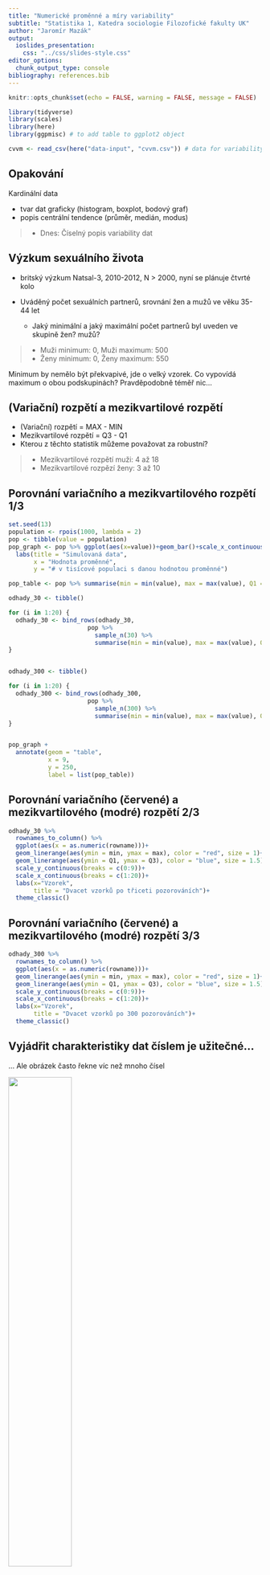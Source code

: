 ```yaml
---
title: "Numerické proměnné a míry variability"
subtitle: "Statistika 1, Katedra sociologie Filozofické fakulty UK" 
author: "Jaromír Mazák"
output:
  ioslides_presentation:
    css: "../css/slides-style.css"
editor_options: 
  chunk_output_type: console
bibliography: references.bib
---
```


```r
knitr::opts_chunk$set(echo = FALSE, warning = FALSE, message = FALSE)
```

```r
library(tidyverse)
library(scales)
library(here)
library(ggpmisc) # to add table to ggplot2 object

cvvm <- read_csv(here("data-input", "cvvm.csv")) # data for variability

```

```{=html}
<style>
.forceBreak { -webkit-column-break-after: always; break-after: column; }
</style>
```

## Opakování

Kardinální data

-   tvar dat graficky (histogram, boxplot, bodový graf)
-   popis centrální tendence (průměr, medián, modus)

>-   Dnes: Číselný popis variability dat

## Výzkum sexuálního života

-   britský výzkum Natsal-3, 2010-2012, N \> 2000, nyní se plánuje čtvrté kolo

-   Uváděný počet sexuálních partnerů, srovnání žen a mužů ve věku 35-44 let

    -   Jaký minimální a jaký maximální počet partnerů byl uveden ve skupině žen? mužů?

>-   Muži minimum: 0, Muži maximum: 500
>-   Ženy minimum: 0, Ženy maximum: 550

::: {.notes}
Minimum by nemělo být překvapivé, jde o velký vzorek. Co vypovídá maximum o obou podskupinách? Pravděpodobně téměř nic...
:::

## (Variační) rozpětí a mezikvartilové rozpětí

-   (Variační) rozpětí = MAX - MIN
-   Mezikvartilové rozpětí = Q3 - Q1
-   Kterou z těchto statistik můžeme považovat za robustní?

>-   Mezikvartilové rozpětí muži: 4 až 18
>-   Mezikvartilové rozpězí ženy: 3 až 10

## Porovnání variačního a mezikvartilového rozpětí 1/3

```r
set.seed(13)
population <- rpois(1000, lambda = 2)
pop <- tibble(value = population)
pop_graph <- pop %>% ggplot(aes(x=value))+geom_bar()+scale_x_continuous(breaks = c(0:9))+
  labs(title = "Simulovaná data",
       x = "Hodnota proměnné",
       y = "# v tisícové populaci s danou hodnotou proměnné")

pop_table <- pop %>% summarise(min = min(value), max = max(value), Q1 = quantile(value, 0.25), Q3 = quantile(value, 0.75))

odhady_30 <- tibble()

for (i in 1:20) {
  odhady_30 <- bind_rows(odhady_30,
                      pop %>% 
                        sample_n(30) %>% 
                        summarise(min = min(value), max = max(value), Q1 = quantile(value, 0.25), Q3 = quantile(value, 0.75)))
}


odhady_300 <- tibble()

for (i in 1:20) {
  odhady_300 <- bind_rows(odhady_300,
                      pop %>% 
                        sample_n(300) %>% 
                        summarise(min = min(value), max = max(value), Q1 = quantile(value, 0.25), Q3 = quantile(value, 0.75)))
}


pop_graph +                                             
  annotate(geom = "table",
           x = 9,
           y = 250,
           label = list(pop_table))


```

## Porovnání variačního (červené) a mezikvartilového (modré) rozpětí 2/3

```r

odhady_30 %>% 
  rownames_to_column() %>% 
  ggplot(aes(x = as.numeric(rowname)))+
  geom_linerange(aes(ymin = min, ymax = max), color = "red", size = 1)+
  geom_linerange(aes(ymin = Q1, ymax = Q3), color = "blue", size = 1.5)+
  scale_y_continuous(breaks = c(0:9))+
  scale_x_continuous(breaks = c(1:20))+
  labs(x="Vzorek",
       title = "Dvacet vzorků po třiceti pozorováních")+
  theme_classic()

```

## Porovnání variačního (červené) a mezikvartilového (modré) rozpětí 3/3

```r

odhady_300 %>% 
  rownames_to_column() %>% 
  ggplot(aes(x = as.numeric(rowname)))+
  geom_linerange(aes(ymin = min, ymax = max), color = "red", size = 1)+
  geom_linerange(aes(ymin = Q1, ymax = Q3), color = "blue", size = 1.5)+
  scale_y_continuous(breaks = c(0:9))+
  scale_x_continuous(breaks = c(1:20))+
  labs(x="Vzorek",
       title = "Dvacet vzorků po 300 pozorováních")+
  theme_classic()

```

## Vyjádřit charakteristiky dat číslem je užitečné...

... Ale obrázek často řekne víc než mnoho čísel

<div class="centered">
![](figures/04_sexual_partners_bar.png){width="50%"}
</div>

<font size="2">Převzato z @spiegelhalter2019</font>

# Rozptyl a směrodatná odchylka

## Rozptyl (variance)

-   Také disperze, variance, střední kvadratická odchylka.
-   Zkusme odvodit, co je roptyl, z označení "střední kvadratická odchylka"


::: {.notes}
Proč střední kvadratická odchylka? Odchylka od čeho? Od průměru, tedy centrální tendence dané proměnné. Střední znamená průměrná. Proč kvadratická? Protože průměrná odchylka je vždy 0. Proč tedy nepoužijeme absolutní hodnotu odchylky? To by asi také šlo, ale používat čtverec odchylky je konvence, nicméně není arbitrární: statistika je z velké části postavena právě na myšlence variance a kovariance (ta měří vztah mezi více proměnnými). 
:::

## Rozptyl formálně

Proměnná $x$ má $n$ pozorování. Potom rozptyl proměnné je definován:

$$
var(X) = \frac{\sum (x_i - \mu_x)^2}{n}
$$

kde $x_i$ je i-té pozorování, řecké písmeno $\mu$ se čte mí (anglicky mjů) a značí průměr proměnné x.

## Výběrový rozptyl (rozptyl vzorku dat)

$$
s^2_X = \frac{\sum (x_i - \bar{x})^2}{n-1}
$$

Rozptyl se počítá (maličko) odlišně, pokud naše data považujeme za vzorek populace (nikoliv za celou poplaci). Ve vzorci výše nyní dělíme jmenovatelem (n-1), namísto pouze n. Výběrový rozptyl je zvykem značit $s^2$. 

Je výběrový rozptyl větší nebo menší číslo než rozptyl?


::: {.notes}
Odpověď: větší. Dělíme-li menším číslem, je výsledek větsí. Důvod, proč to děláme? Při výpočtu rozptylu používáme průměr. Ovšem pokud jde o vzorek, průměr zpravidla odhadujeme přímo ze vzorku. Tento průměr je blíže jednotlivým hodnotám vzorku, než je pravděpodobně populační průměr. Náš odhad rozptylu tak výběrovým rozptylem podhodnocujeme. Jmenovatel (n-1) má toto podhodnocení kompenzovat. V tomto kurzu není potřeba se tím moc trápit, ale je dobré vědět, že něco takového existuje.
:::

## Proč ve vzorci výše odečítáme právě 1? (nadstavba)

- Souvisí se stupni volnosti (degree of freedom) a s konceptem vzorku vs. populace
- Stupeň volnosti = počet nezávislých informací, které vstupují do výpočtu statistického odhadu.

Populace: populační průměr je daný, předchází jednotlivým pozorováním. Pokud máme například vzorek o 3 pozorováních, nemusí v průměru dávat populační průměr, tj. máme tři stupně volnosti. 

Vzorek: výběrový průměr vychází ze vzorku, vzorek předchází výběrovému průměru. V případě tří pozorování tedy máme jen dva stupně volnosti, tj. n-1.

::: {.notes}
Pokud je populační průměr například 100 a první dvě ze tří pozorování jsou 95 a 105, může mít třetí pozorování libovolnou hodnotu v teoretickém rozsahu dané proměnné, může být klidně 50. Každé ze tří pozorování je tedy nezávislé. Pokud mám výběrový průměr 100 a první ze tří pozorování jsou 95 a 105, je třetí pozorování už také jasně dané: musí být 100, aby průměr tří čísel byl 100. Mám tedy jen dva nezávislé údaje, třetí už je daný výběrovým průměrem. 
:::


## Třetí možný zápis rozptylu

E ... expectation, tj. očekávaná hodnota, v tuto chvíli stačí vnímat jako synonymum pro průměr.

$$var(X) = E[(X - E[X])^2]$$

## Musím umět rozlišit různé typy a zápisy rozptylu?


$$
var(X) = \frac{\sum (x_i - \mu_x)^2}{n}
$$

$$
s^2 = \frac{\sum (x_i - \bar{x})^2}{n-1}
$$


$$var(X) = E[(X - E[X])^2]$$

>- Odpověď: Ne. Je potřeba umět rozpoznat, že každý z těchto zápisů vyjadřuje rozptyl, když ho vidíte. Je potřeba umět ho odlišit pro zápis například průměru, směrodatné odchylky a dalších konceptů představených později. A je potřeba vlastními slovy dokázat vysvětlit, co to rozptyl je. 

## Rozptyl je v jiných jednotkách než původní proměnná

- Samotný číselný údaj o rozptylu zpravidla neříká nic užitečného pro naši lepší představu. 
- Proč ho tedy počítáme?

::: {.notes}
Proč počítáme rozptyl? Ukazuje variabilitu v datech za využití každého jednoho pozorování. (Na rozdíl od variačního a mezikvartilového rozpětí, které je určeno jen dvěma konkrétními hraničními hodnotami.) Hlavně je ale základem pro pokročilejší statistické modelování vztahů mezi proměnnými. V ručitém slova smyslu je rozptyl základním stavebním kamenem statistiky.  
:::

## Směrodatná odchylka

Odmocnina z rozptylu. Ve stejných jednotkách jako původní proměnná. Značíme řeckým sigma.

$$
\sigma_x = \sqrt{var{(X)}}
$$
Případně výběrová směrodatná odchylka: 

$$
s = \sqrt{s^2}
$$


## Je směrodatná odchylka robustní ukazatel variability?

-   Úvahou?

-   Na příkladu:

    -   Směrodatná odchylka z čísel 1, 2, 3, ... 100 (sto pozorování)
    -   Směrodatná odchylka z čísel 1, 2, 3, ... 100, 1000 (sto jedna pozorování)

> -   Směrodatná odchylka není příliš robustní, informativní je proto především jen pro symetrická data.

::: {.notes}
Nerobustní, lze demonstrovat na počítači, kód v R: sd(c(1:100)), sd(c(1:100,1000)).
:::

## Interpretujte následující tabulku, odpovězte otázky {.smaller}

![](figures/04_sexual_partners.png)

<font size="2">Převzato z @spiegelhalter2019</font>

- Je reportovaný počet sexuálních partnerů u ženy na 75. percentilu větší nebo menší než je mediánová hodnota pro muže?
- O kolik je variační rozpětí pro muže větší nebo menší než variační rozpětí pro ženy?
- Pozorujeme větší variabilitu reportovaného počtu sexuálních partnerů u mužů, nebo u žen?
- Jaký je rozptyl sledované proměnné pro ženy?
- J


## Variační koeficient (VK)

Také "relativní směrodatná odchylka".

Spočítejte směrodatnou odchylku z následujících datových setů:

a) 1, 2, 3
b) 101, 102, 103

## Směrodatná odchylka je stejná...

... ale v prvním data setu se první a druhé pozorování liší o 100 %, zatímco v druhém o necelé procento...

$$VK = \sigma / \mu $$


# Případová studie: variabilita v čistých příjmech v jednotlivých vzdělanostních skupinách

## Tipněte si odpovědi na následující otázky

Na úvod rozdělíme respondenty reprezentativního výběrového šetření CVVM Naše společnost do čtyř skupin: ZŠ, SŠ bez maturity, SŠ s maturitou, VŠ (včetně VOŠ).

1) Která skupina je nejmenší? 
1) Která skupina má největší variační rozpětí?
1) Která skupina má nějvětší mezikvartilové rozpětí?
1) Je medián lidí se základním vzděláním vyšší nebo nižší než 1. kvartil vysokoškoláků?

## Bodový graf

```r
income_agg <- cvvm %>%
  select(IDE_10A, t_VZD) %>% 
  filter(!is.na(t_VZD)) %>% 
  mutate(IDE_10A = as.numeric(IDE_10A)) %>% 
  group_by(t_VZD) %>% 
  summarise(deviation = sd(IDE_10A, na.rm = TRUE),
            variance = var(IDE_10A, na.rm = TRUE),
            range = max(IDE_10A, na.rm =  TRUE) - min(IDE_10A, na.rm = TRUE),
            IQR = IQR(IDE_10A, na.rm = TRUE),
            mean = mean(IDE_10A, na.rm = TRUE),
            median = median(IDE_10A, na.rm = TRUE),
            vk = deviation / mean,
            count = n())

cvvm %>% select(IDE_10A, t_VZD) %>% 
  filter(!is.na(t_VZD)) %>% 
  mutate(IDE_10A = as.numeric(IDE_10A)) %>% 
  ggplot(aes(x = t_VZD, y = IDE_10A)) +
  geom_jitter(height = 0, width = 0.2, alpha = 0.4) +
  scale_x_discrete(labels = str_to_sentence) +
  scale_y_continuous(labels = number_format(scale = 0.001, suffix = " tis. Kč")) +
  labs(x = element_blank(),
       y = "Čistý měsiční příjem",
       caption = "Zdroj dat: Naše společnost, červen 2019")
```

## Bodový graf s vybranými statistikami

```r
cvvm %>% select(IDE_10A, t_VZD) %>% 
  filter(!is.na(t_VZD)) %>% 
  mutate(IDE_10A = as.numeric(IDE_10A)) %>% 
  ggplot(aes(x = t_VZD, y = IDE_10A)) +
  geom_jitter(height = 0, width = 0.2, alpha = 0.4) +
  geom_text(data = income_agg,
            mapping = aes(x = t_VZD, y = -2000,
                          label = paste0("Počet: ", count))) +
    geom_text(data = income_agg,
            mapping = aes(x = t_VZD, y = -5000,
                          label = paste0("Rozpětí: ", range))) +
    geom_text(data = income_agg,
            mapping = aes(x = t_VZD, y = -8000,
                          label = paste0("IQR: ", IQR))) +
    geom_text(data = income_agg,
            mapping = aes(x = t_VZD, y = -11000,
                          label = paste0("SD: ", round(deviation,0)))) +
  scale_x_discrete(labels = str_to_sentence) +
  scale_y_continuous(labels = number_format(scale = 0.001, suffix = " tis. Kč"), limits = c(-12000, 62000)) +
  labs(x = element_blank(),
       y = "Čistý měsiční příjem",
       caption = "Zdroj dat: Naše společnost, červen 2019")
```

## Bodový graf s boxplotem

```r

cvvm %>% select(IDE_10A, t_VZD) %>% 
  filter(!is.na(t_VZD)) %>% 
  mutate(IDE_10A = as.numeric(IDE_10A)) %>% 
  ggplot(aes(x = t_VZD, y = IDE_10A)) +
  geom_boxplot()+
  geom_jitter(height = 0, width = 0.2, alpha = 0.4) +
  scale_x_discrete(labels = str_to_sentence) +
  scale_y_continuous(labels = number_format(scale = 0.001, suffix = " tis. Kč")) +
  labs(x = element_blank(),
       y = "Čistý měsiční příjem",
       caption = "Zdroj dat: Naše společnost, červen 2019")
```



## Chudoba a měření variability

Příklad inspirovaný knihou How to Make the World Add Up [@harford2021]

<div class="centered">
![](figures/04_richest.png){width="60%"}
</div>

<font size="2">Zdroj [The Guardian](https://www.theguardian.com/business/2019/jan/21/world-26-richest-people-own-as-much-as-poorest-50-per-cent-oxfam-report), 2019.</font>

## Jak dobrý je to ukazatel?

![The Guardian, 2014, data Oxfam](figures/04_richest_2014.png){width="50%"}

![The Guardian, 2017, data Oxfam](figures/04_richest_2017.png){width="50%"}

![The Guardian, 2019, data Oxfam](figures/04_richest_2019.png){width="50%"}

## And it gets worse...

![](figures/04_richest_reporting_fuckup.png){width="70%"}

<font size="2">Zdroj [The Independent](https://www.independent.co.uk/news/world/politics/oxfam-warns-davos-of-pernicious-impact-of-the-widening-wealth-gap-9070714.html)</font>

## Co se měří a kdo to měří?

Pravděpodobně každý v této třídě je bohatší než miliarda nejchudších lidí.

> -   Průzkum Global Wealth Report financovaný bankou Credit Suisse.

> -   Měří čisté bohatství = aktiva jako domy, akcie a hotovost v bance po odečtení případných dluhů. Asi pro miliardu lidí se odhaduje, že má záporný nebo přibližně nulový majetek.

::: {.notes}
Čisté bohatství je dobrá míra bohatství, ale velmi neintuitivní míra chudoby: "If you've just finished an MBA, or law school, or medical school, and you've picked up a few hundred thousand dollars of debt, your net wealth is way below zero. But financially, a young doctor is likely to feel much more comfortable than a young subsistence farmer, even if the doctor is up to her chin in debt and the farmer owns a scrawny cow and a rusty bike for a net worth of \$100." (Tim Harford, How to make the World add up)
:::

## Jak to tedy je?

<div class="centered">
![Global Wealth Report 2021](figures/04_wealth_distribution.png)
</div>

<font size="2">Zdroj [Global Wealth Report 2021](https://www.credit-suisse.com/about-us/en/reports-research/global-wealth-report.html)</font>

##  {.smaller}

Oxfam's director of campaigns and policy, Matthew Spencer, said:

"The massive fall in the number of people living in extreme poverty is one of the greatest achievements of the past quarter of a century but rising inequality is jeopardising further progress.

The way our economies are organised means wealth is increasingly and unfairly concentrated among a privileged few while millions of people are barely subsisting. Women are dying for lack of decent maternity care and children are being denied an education that could be their route out of poverty. No one should be condemned to an earlier grave or a life of illiteracy simply because they were born poor.

It doesn't have to be this way -- there is enough wealth in the world to provide everyone with a fair chance in life. Governments should act to ensure that taxes raised from wealth and businesses paying their fair share are used to fund free, good-quality public services that can save and transform people's lives."

Zdroj [The Guardian](https://www.theguardian.com/business/2019/jan/21/world-26-richest-people-own-as-much-as-poorest-50-per-cent-oxfam-report)


## Míry hodnocení majetkové nerovnosti {.columns-2 .smaller}

### Takhle ne

-   zaměření na extrémní jednotky nebo desítky případů: kuriozita posílená tím, že nejbohatší miliardy nic nevlastní
-   směrodatná odchylka - používáme jen pro symetrická rozdělení, její sílu si teprve ukážeme v příštích přednáškách

<p class="forceBreak">

</p>

### Takhle možná

-   poměr 50/10, tj, srovnání mediánu a desátého percentilu
-   majetek horního 1 % (používá Piketty) - smysluplnější ukazatel koncentrace majektu na vršku pyramidy

::: {.notes}
Poměr 50:10 i majetek horního 1 % říkají o nerovnosti něco jiného. Je možné, že poměr 50:10 se zmenší (indikuje pokles nerovnosti), ale podíl na majetku horního procenta vzroste (indikuje nárůst nerovnosti).
:::

## Giniho koeficient {.columns-2 .smaller}

-   Dobrá míra variability (nerovnosti) v nesymetrických, šikmých datech (příjmy, majetek, počet sexuálních partnerů,...)
-   Funguje i pro symetrická data (např. Giniho koeficient výšky)
-   Zohledňuje posuny na celém spektru
-   Jednodušší pochopit graficky
-   Hodnoty často dávají smysl jen v komparaci

<p class="forceBreak">

</p>

![](figures/04_gini_wiki.png){width="85%"}

Zdroj [Wiki](https://en.wikipedia.org/wiki/Gini_coefficient)

$$Gini = A/(A+B) $$



## Reference v prezentaci {.smaller}

Následuje seznam referencí, které v prezentaci neměly aktivní proklik na zdroj.
